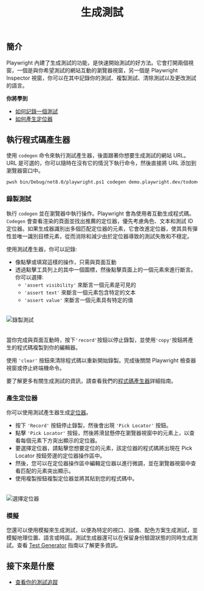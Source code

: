﻿---
id: codegen-intro
title: "生成測試"
---

## 簡介

Playwright 內建了生成測試的功能，是快速開始測試的好方法。它會打開兩個視窗，一個是與你希望測試的網站互動的瀏覽器視窗，另一個是 Playwright Inspector 視窗，你可以在其中記錄你的測試、複製測試、清除測試以及更改測試的語言。

**你將學到**

- [如何記錄一個測試](/codegen.mdx#錄製測試)
- [如何產生定位器](/codegen.mdx#產生定位器)

## 執行程式碼產生器

使用 `codegen` 命令來執行測試產生器，後面跟著你想要生成測試的網站 URL。URL 是可選的，你可以隨時在沒有它的情況下執行命令，然後直接將 URL 添加到瀏覽器窗口中。

```bash
pwsh bin/Debug/net8.0/playwright.ps1 codegen demo.playwright.dev/todomvc
```

### 錄製測試

執行 `codegen` 並在瀏覽器中執行操作。Playwright 會為使用者互動生成程式碼。`Codegen` 會查看渲染的頁面並找出推薦的定位器，優先考慮角色、文本和測試 ID 定位器。如果生成器識別出多個匹配定位器的元素，它會改進定位器，使其具有彈性並唯一識別目標元素，從而消除和減少由於定位器導致的測試失敗和不穩定。

使用測試產生器，你可以記錄:

* 像點擊或填寫這樣的操作，只需與頁面互動
* 透過點擊工具列上的其中一個圖標，然後點擊頁面上的一個元素來進行斷言。你可以選擇:
  * `'assert visibility'` 來斷言一個元素是可見的
  * `'assert text'` 來斷言一個元素包含特定的文本
  * `'assert value'` 來斷言一個元素具有特定的值

######

![錄製測試](https://github.com/microsoft/playwright/assets/13063165/53bdfb6f-d462-4ce0-ab95-0619faaebf1e)

######

當你完成與頁面互動時，按下`'record'`按鈕以停止錄製，並使用`'copy'`按鈕將產生的程式碼複製到你的編輯器。

使用 `'clear'` 按鈕來清除程式碼以重新開始錄製。完成後關閉 Playwright 檢查器視窗或停止終端機命令。

要了解更多有關生成測試的資訊，請查看我們的[程式碼產生器](./codegen.mdx)詳細指南。

### 產生定位器

你可以使用測試產生器生成[定位器](https://locators.mdx)。

* 按下 `'Record'` 按鈕停止錄製，然後會出現 `'Pick Locator'` 按鈕。
* 點擊 `'Pick Locator'` 按鈕，然後將滑鼠懸停在瀏覽器視窗中的元素上，以查看每個元素下方突出顯示的定位器。
* 要選擇定位器，請點擊您想要定位的元素，該定位器的程式碼將出現在 Pick Locator 按鈕旁邊的定位器操作區中。
* 然後，您可以在定位器操作區中編輯定位器以進行微調，並在瀏覽器視窗中查看匹配的元素突出顯示。
* 使用複製按鈕複製定位器並將其貼到您的程式碼中。

######

![選擇定位器](https://github.com/microsoft/playwright/assets/13063165/1478f56f-422f-4276-9696-0674041f11dc)

### 模擬

您還可以使用模擬來生成測試，以便為特定的視口、設備、配色方案生成測試，並模擬地理位置、語言或時區。測試生成器還可以在保留身份驗證狀態的同時生成測試。查看 [Test Generator](./codegen.mdx#emulation) 指南以了解更多資訊。

## 接下來是什麼

- [查看你的測試追蹤](./trace-viewer-intro.mdx)




[Accessibility]: /api/class-accessibility.mdx "Accessibility"
[APIRequest]: /api/class-apirequest.mdx "APIRequest"
[APIRequestContext]: /api/class-apirequestcontext.mdx "APIRequestContext"
[APIResponse]: /api/class-apiresponse.mdx "APIResponse"
[APIResponseAssertions]: /api/class-apiresponseassertions.mdx "APIResponseAssertions"
[Browser]: /api/class-browser.mdx "Browser"
[BrowserContext]: /api/class-browsercontext.mdx "BrowserContext"
[BrowserType]: /api/class-browsertype.mdx "BrowserType"
[CDPSession]: /api/class-cdpsession.mdx "CDPSession"
[CDPSessionEvent]: /api/class-cdpsessionevent.mdx "CDPSessionEvent"
[Clock]: /api/class-clock.mdx "Clock"
[ConsoleMessage]: /api/class-consolemessage.mdx "ConsoleMessage"
[Dialog]: /api/class-dialog.mdx "Dialog"
[Download]: /api/class-download.mdx "Download"
[ElementHandle]: /api/class-elementhandle.mdx "ElementHandle"
[FileChooser]: /api/class-filechooser.mdx "FileChooser"
[FormData]: /api/class-formdata.mdx "FormData"
[Frame]: /api/class-frame.mdx "Frame"
[FrameLocator]: /api/class-framelocator.mdx "FrameLocator"
[JSHandle]: /api/class-jshandle.mdx "JSHandle"
[Keyboard]: /api/class-keyboard.mdx "Keyboard"
[Locator]: /api/class-locator.mdx "Locator"
[LocatorAssertions]: /api/class-locatorassertions.mdx "LocatorAssertions"
[Mouse]: /api/class-mouse.mdx "Mouse"
[Page]: /api/class-page.mdx "Page"
[PageAssertions]: /api/class-pageassertions.mdx "PageAssertions"
[Playwright]: /api/class-playwright.mdx "Playwright"
[PlaywrightAssertions]: /api/class-playwrightassertions.mdx "PlaywrightAssertions"
[Request]: /api/class-request.mdx "Request"
[Response]: /api/class-response.mdx "Response"
[Route]: /api/class-route.mdx "Route"
[Selectors]: /api/class-selectors.mdx "Selectors"
[TimeoutError]: /api/class-timeouterror.mdx "TimeoutError"
[Touchscreen]: /api/class-touchscreen.mdx "Touchscreen"
[Tracing]: /api/class-tracing.mdx "Tracing"
[Video]: /api/class-video.mdx "Video"
[WebError]: /api/class-weberror.mdx "WebError"
[WebSocket]: /api/class-websocket.mdx "WebSocket"
[WebSocketFrame]: /api/class-websocketframe.mdx "WebSocketFrame"
[Worker]: /api/class-worker.mdx "Worker"
[Element]: https://developer.mozilla.org/en-US/docs/Web/API/element "Element"
[EvaluationArgument]: /evaluating.mdx#evaluation-argument "EvaluationArgument"
[Promise]: https://developer.mozilla.org/en-US/docs/Web/JavaScript/Reference/Global_Objects/Promise "Promise"
[iterator]: https://developer.mozilla.org/en-US/docs/Web/JavaScript/Reference/Iteration_protocols "Iterator"
[origin]: https://developer.mozilla.org/en-US/docs/Glossary/Origin "Origin"
[selector]: https://developer.mozilla.org/en-US/docs/Web/CSS/CSS_Selectors "selector"
[Serializable]: https://developer.mozilla.org/en-US/docs/Web/JavaScript/Reference/Global_Objects/JSON/stringify#Description "Serializable"
[UIEvent.detail]: https://developer.mozilla.org/en-US/docs/Web/API/UIEvent/detail "UIEvent.detail"
[UnixTime]: https://en.wikipedia.org/wiki/Unix_time "Unix Time"
[xpath]: https://developer.mozilla.org/en-US/docs/Web/XPath "xpath"

[bool]: https://docs.microsoft.com/en-us/dotnet/api/system.boolean "bool"
[Date]: https://learn.microsoft.com/en-us/dotnet/api/system.datetime "DateTime"
[double]: https://docs.microsoft.com/en-us/dotnet/api/system.double "double"
[byte]: https://docs.microsoft.com/en-us/dotnet/api/system.byte "byte"
[int]: https://docs.microsoft.com/en-us/dotnet/api/system.int32 "int"
[long]: https://docs.microsoft.com/en-us/dotnet/api/system.int64 "long"
[void]: https://docs.microsoft.com/en-us/dotnet/csharp/language-reference/builtin-types/void "void"
[string]: https://docs.microsoft.com/en-us/dotnet/api/system.string "string"
[URL]: https://nodejs.org/api/url.html "URL"
[Regex]: https://docs.microsoft.com/en-us/dotnet/api/system.text.regularexpressions.regex "Regex"

[Action]: https://docs.microsoft.com/en-us/dotnet/api/system.action-1 "Action"
[Func]: https://docs.microsoft.com/en-us/dotnet/api/system.func-2 "Func"
[IEnumerable]: https://docs.microsoft.com/en-us/dotnet/api/system.collections.ienumerable "IEnumerable"
[IDictionary]: https://docs.microsoft.com/en-us/dotnet/api/system.collections.idictionary "IDictionary"
[Task]: https://docs.microsoft.com/en-us/dotnet/api/system.threading.tasks.task?view=net-5.0 "Task"
[IReadOnlyDictionary]: https://docs.microsoft.com/en-us/dotnet/api/system.collections.generic.ireadonlydictionary-2 "IReadOnlyDictionary"
[JsonElement]: https://docs.microsoft.com/en-us/dotnet/api/system.text.json.jsonelement "JsonElement"

[all available image tags]: https://mcr.microsoft.com/en-us/product/playwright/dotnet/about "all available image tags"
[Microsoft Artifact Registry]: https://mcr.microsoft.com/en-us/product/playwright/dotnet/about "Microsoft Artifact Registry"
[Dockerfile.jammy]: https://github.com/microsoft/playwright-dotnet/blob/main/utils/docker/Dockerfile.jammy "Dockerfile.jammy"
